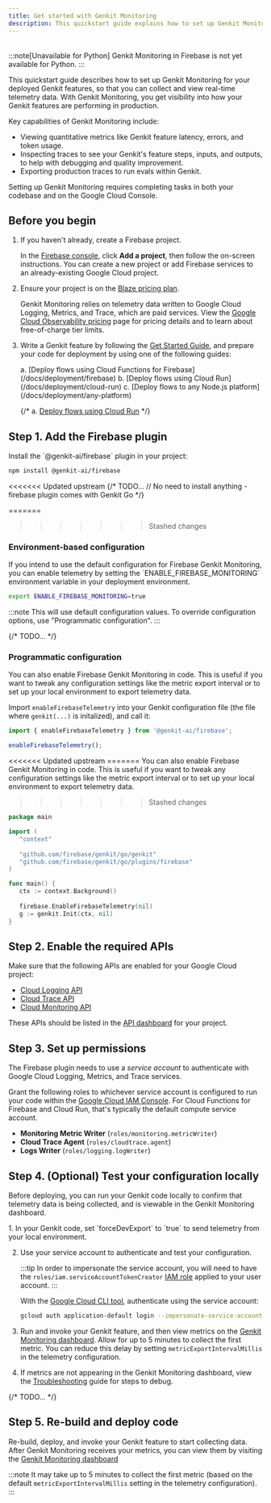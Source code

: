 ```yaml
---
title: Get started with Genkit Monitoring
description: This quickstart guide explains how to set up Genkit Monitoring for your deployed Genkit features to collect and view real-time telemetry data, including metrics, traces, and production trace exports for evaluations.
---
```



<div style="display: flex; justify-content: space-between; align-items: center; gap: 1rem; margin: 1rem 0 1rem 0;">
  <LanguageSelector supportedLanguages="js go" />
  <CopyMarkdownButton />
</div>


<LanguageContent lang="python">
  :::note[Unavailable for Python]
Genkit Monitoring in Firebase is not yet available for Python.
:::
</LanguageContent>

<LanguageContent lang="js go">

This quickstart guide describes how to set up Genkit Monitoring for
your deployed Genkit features, so that you can collect and view real-time
telemetry data. With Genkit Monitoring, you get visibility into how
your Genkit features are performing in production.

Key capabilities of Genkit Monitoring include:

- Viewing quantitative metrics like Genkit feature latency, errors, and
  token usage.
- Inspecting traces to see your Genkit's feature steps, inputs, and outputs,
  to help with debugging and quality improvement.
- Exporting production traces to run evals within Genkit.

Setting up Genkit Monitoring requires completing tasks in both your codebase
and on the Google Cloud Console.

## Before you begin

1. If you haven't already, create a Firebase project.

   In the [Firebase console](https://console.firebase.google.com), click
   **Add a project**, then follow the on-screen instructions. You can
   create a new project or add Firebase services to an already-existing Google Cloud project.

2. Ensure your project is on the
   [Blaze pricing plan](https://firebase.google.com/pricing).

   Genkit Monitoring relies on telemetry data written to Google Cloud
   Logging, Metrics, and Trace, which are paid services. View the
   [Google Cloud Observability pricing](https://cloud.google.com/stackdriver/pricing) page for pricing details and to learn about free-of-charge tier limits.

3. Write a Genkit feature by following the [Get Started Guide](/docs/get-started), and prepare your code for deployment by using one of the following guides:

   <LanguageContent lang="js">
   a. [Deploy flows using Cloud Functions for Firebase](/docs/deployment/firebase)
   b. [Deploy flows using Cloud Run](/docs/deployment/cloud-run)
   c. [Deploy flows to any Node.js platform](/docs/deployment/any-platform)
   </LanguageContent>

   {/*
   <LanguageContent lang="go">
   a. [Deploy flows using Cloud Run](/docs/deployment/cloud-run)
   </LanguageContent>
   */}

## Step 1. Add the Firebase plugin

<LanguageContent lang="js">
Install the `@genkit-ai/firebase` plugin in your project:

```bash
npm install @genkit-ai/firebase
```
</LanguageContent>

<<<<<<< Updated upstream
{/*
<LanguageContent lang="go">
TODO...
// No need to install anything - firebase plugin comes with Genkit Go
</LanguageContent>
*/}

=======
>>>>>>> Stashed changes
### Environment-based configuration

<LanguageContent lang="js go">
If you intend to use the default configuration for Firebase Genkit
Monitoring, you can enable telemetry by setting the
`ENABLE_FIREBASE_MONITORING` environment variable in your deployment
environment.

```bash
export ENABLE_FIREBASE_MONITORING=true
```

:::note
This will use default configuration values. To
override configuration options, use "Programmatic configuration".
:::
</LanguageContent>

{/*
<LanguageContent lang="go">
TODO...
</LanguageContent>
*/}

### Programmatic configuration

<LanguageContent lang="js">
You can also enable Firebase Genkit Monitoring in code. This is useful
if you want to tweak any configuration settings like the metric export
interval or to set up your local environment to export telemetry data.

Import `enableFirebaseTelemetry` into your Genkit configuration file (the
file where `genkit(...)` is initalized), and call it:

```typescript
import { enableFirebaseTelemetry } from '@genkit-ai/firebase';

enableFirebaseTelemetry();
```
</LanguageContent>

<LanguageContent lang="go">
<<<<<<< Updated upstream
=======
You can also enable Firebase Genkit Monitoring in code. This is useful
if you want to tweak any configuration settings like the metric export
interval or to set up your local environment to export telemetry data.

>>>>>>> Stashed changes
```go
package main

import (
   "context"
    
   "github.com/firebase/genkit/go/genkit"
   "github.com/firebase/genkit/go/plugins/firebase"
)

func main() {
   ctx := context.Background()
    
   firebase.EnableFirebaseTelemetry(nil)
   g := genkit.Init(ctx, nil) 
}
```
</LanguageContent>

## Step 2. Enable the required APIs

Make sure that the following APIs are enabled for your Google Cloud project:

- [Cloud Logging API](https://console.cloud.google.com/apis/library/logging.googleapis.com)
- [Cloud Trace API](https://console.cloud.google.com/apis/library/cloudtrace.googleapis.com)
- [Cloud Monitoring API](https://console.cloud.google.com/apis/library/monitoring.googleapis.com)

These APIs should be listed in the
[API dashboard](https://console.cloud.google.com/apis/dashboard) for your
project.

## Step 3. Set up permissions

The Firebase plugin needs to use a _service account_ to authenticate with
Google Cloud Logging, Metrics, and Trace services.

Grant the following roles to whichever service account is configured to run your code within the [Google Cloud IAM Console](https://console.cloud.google.com/iam-admin/iam). For Cloud Functions for Firebase and Cloud Run, that's typically the default compute service account.

- **Monitoring Metric Writer** (`roles/monitoring.metricWriter`)
- **Cloud Trace Agent** (`roles/cloudtrace.agent`)
- **Logs Writer** (`roles/logging.logWriter`)

## Step 4. (Optional) Test your configuration locally

Before deploying, you can run your Genkit code locally to confirm that
telemetry data is being collected, and is viewable in the Genkit Monitoring
dashboard.

<LanguageContent lang="js">
1. In your Genkit code, set `forceDevExport` to `true` to send telemetry from
   your local environment.

2. Use your service account to authenticate and test your configuration.

   :::tip
   In order to impersonate the service account, you will need to have
   the `roles/iam.serviceAccountTokenCreator`
   [IAM role](https://console.cloud.google.com/iam-admin/iam) applied to your
   user account.
   :::

   With the
   [Google Cloud CLI tool](https://cloud.google.com/sdk/docs/install?authuser=0),
   authenticate using the service account:

   ```bash
   gcloud auth application-default login --impersonate-service-account SERVICE_ACCT_EMAIL
   ```

3. Run and invoke your Genkit feature, and then view metrics on the
   [Genkit Monitoring dashboard](https://console.firebase.google.com/project/_/genai_monitoring).
   Allow for up to 5 minutes to collect the first metric. You can reduce this
   delay by setting `metricExportIntervalMillis` in the telemetry configuration.

4. If metrics are not appearing in the Genkit Monitoring dashboard, view the
   [Troubleshooting](/docs/observability/troubleshooting) guide for steps
   to debug.
</LanguageContent>

{/*
<LanguageContent lang="go">
TODO...
</LanguageContent>
*/}

## Step 5. Re-build and deploy code

Re-build, deploy, and invoke your Genkit feature to start collecting data.
After Genkit Monitoring receives your metrics, you can view them by
visiting the
[Genkit Monitoring dashboard](https://console.firebase.google.com/project/_/genai_monitoring)

:::note
It may take up to 5 minutes to collect the first metric (based on the default `metricExportIntervalMillis` setting in the telemetry configuration).
:::

</LanguageContent>
